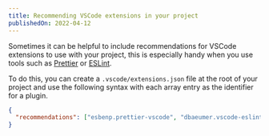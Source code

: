 ```yaml
---
title: Recommending VSCode extensions in your project
publishedOn: 2022-04-12
---
```


Sometimes it can be helpful to include recommendations for VSCode extensions to use with your project, this is especially handy when you use tools such as [Prettier](https://prettier.io) or [ESLint](https://eslint.org/).

To do this, you can create a `.vscode/extensions.json` file at the root of your project and use the following syntax with each array entry as the identifier for a plugin.

```json
{
  "recommendations": ["esbenp.prettier-vscode", "dbaeumer.vscode-eslint"]
}
```
